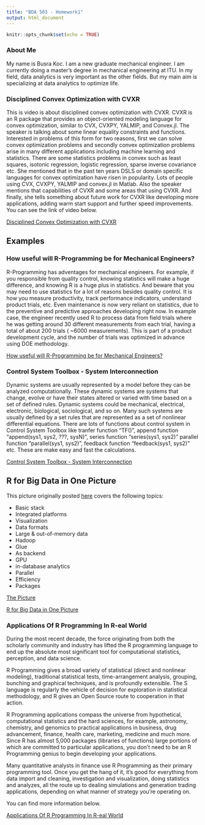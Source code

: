 ```yaml
---
title: "BDA 503 - Homework1"
output: html_document
---
```


```r
knitr::opts_chunk$set(echo = TRUE)
```

### About Me

My name is Busra Koc. I am a new graduate mechanical engineer. I am currently doing a master's degree in mechanical engineering at ITU. In my field, data analytics is very important as the other fields. But my main aim is specializing at data analytics to optimize life.

### Disciplined Convex Optimization with CVXR

This is video is about disciplined convex optimization with CVXR. CVXR is an R package that provides an object-oriented modeling language for convex optimization, similar to CVX, CVXPY, YALMIP, and Convex.jl. 
The speaker is talking about some linear equality constraints and functions. Interested in problems of this form for two reasons, first we can solve convex optimization problems and secondly convex optimization problems arise in many different applications including machine learning and statistics. There are some statistics problems in convex such as least squares, isotonic regression, logistic regression, sparse inverse covariance etc. She mentioned that in the past ten years DSLS or domain specific languages for convex optimization have risen in popularity. Lots of people using CVX, CVXPY, YALMIP and convex.jl in Matlab. Also the speaker mentions that capabilities of CVXR and some areas that using CVXR. And finally, she tells something about future work for CVXR like developing more applications, adding warm start support and further speed improvements. You can see the link of video below.

[Disciplined Convex Optimization with CVXR](https://www.youtube.com/watch?v=MyglbtnmQ8A)


## Examples

### How useful will R-Programming be for Mechanical Engineers?

R-Programming has adventages for mechanical engineers. For example, if you responsible from quality control, knowing statistics will make a huge difference, and knowing R is a huge plus in statistics.
And beware that you may need to use statistics for a lot of reasons besides quality control. It is how you measure productivity, track performance indicators, understand product trials, etc. Even maintenance is now very reliant on statistics, due to the preventive and predictive approaches developing right now.
In example case, the engineer recently used R to process data from field trials where he was getting around 30 different measurements from each trial, having a total of about 200 trials ( ~6000 measurements). This is part of a product development cycle, and the number of trials was optimized in advance using DOE methodology.

[How useful will R-Programming be for Mechanical Engineers?](https://www.quora.com/How-useful-will-R-Programming-be-for-Mechanical-Engineers)

### Control System Toolbox - System Interconnection

Dynamic systems are usually represented by a model before they can be analyzed computationally. These dynamic systems are systems that change, evolve or have their states altered or varied with time based on a set of defined rules. Dynamic systems could be mechanical, electrical, electronic, biological, sociological, and so on. Many such systems are usually defined by a set rules that are represented as a set of nonlinear differential equations. There are lots of functions about control system in Control System Toolbox like tranfer function "TF()", append function "append(sys1, sys2, ???, sysN)", series function "series(sys1, sys2)" parallel function "parallel(sys1, sys2)", feedback function "feedback(sys1, sys2)" etc. These are make easy and fast the calculations. 

[Control System Toolbox - System Interconnection](https://rviews.rstudio.com/2017/08/24/control-systems-toolbox/)

## R for Big Data in One Picture

This picture originally posted [here](https://www.xmind.net/m/LKF2/) covers the following topics:

- Basic stack
- Integrated platforms
- Visualization
- Data formats
- Large & out-of-memory data
- Hadoop
- Glue
- As backend
- GPU
- in-database analytics
- Parallel
- Efficiency
- Packages

[The Picture](rx.png)

[R for Big Data in One Picture](https://www.datasciencecentral.com/profiles/blogs/r-for-big-data-in-one-picture)

### Applications Of R Programming In R-eal World

During the most recent decade, the force originating from both the scholarly community and industry has lifted the R programming language to end up the absolute most significant tool for computational statistics, perception, and data science.

R Programming gives a broad variety of statistical (direct and nonlinear modeling), traditional statistical tests, time-arrangement analysis, grouping, bunching and graphical techniques, and is profoundly extensible. The S language is regularly the vehicle of decision for exploration in statistical methodology, and  R gives an Open Source route to cooperation in that action.

R Programming applications compass the universe from hypothetical, computational statistics and the hard sciences, for example, astronomy, chemistry, and genomics to practical applications in business, drug advancement, finance, health care, marketing, medicine and much more. Since R has almost 5,000 packages (libraries of functions) large portions of which are committed to particular applications, you don't need to be an R Programming genius to begin developing your applications.

Many quantitative analysts in finance use R Programming as their primary programming tool. Once you get the hang of it, it's good for everything from data import and cleaning, investigation and visualization, doing statistics and analyzes, all the route up to dealing simulations and generation trading applications, depending on what manner of strategy you're operating on.

You can find more information below.

[Applications Of R Programming In R-eal World](https://elearningindustry.com/applications-r-programming-r-eal-world)


